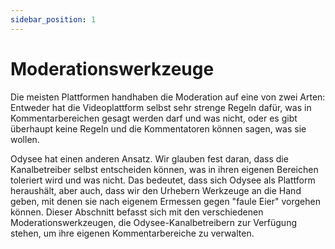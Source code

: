---
sidebar_position: 1
---

# Moderationswerkzeuge

Die meisten Plattformen handhaben die Moderation auf eine von zwei Arten: Entweder hat die Videoplattform selbst sehr strenge Regeln dafür, was in Kommentarbereichen gesagt werden darf und was nicht, oder es gibt überhaupt keine Regeln und die Kommentatoren können sagen, was sie wollen. 

Odysee hat einen anderen Ansatz. Wir glauben fest daran, dass die Kanalbetreiber selbst entscheiden können, was in ihren eigenen Bereichen toleriert wird und was nicht. Das bedeutet, dass sich Odysee als Plattform heraushält, aber auch, dass wir den Urhebern Werkzeuge an die Hand geben, mit denen sie nach eigenem Ermessen gegen "faule Eier" vorgehen können.
Dieser Abschnitt befasst sich mit den verschiedenen Moderationswerkzeugen, die Odysee-Kanalbetreibern zur Verfügung stehen, um ihre eigenen Kommentarbereiche zu verwalten.